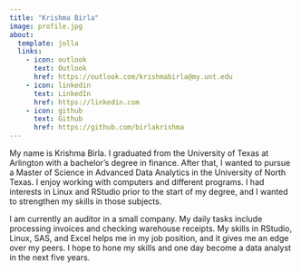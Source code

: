 ```yaml
---
title: "Krishma Birla"
image: profile.jpg
about:
  template: jolla
  links:
    - icon: outlook
      text: Outlook
      href: https://outlook.com/krishmabirla@my.unt.edu
    - icon: linkedin
      text: LinkedIn
      href: https://linkedin.com
    - icon: github
      text: Github
      href: https://github.com/birlakrishma
---
```


My name is Krishma Birla. I graduated from the University of Texas at Arlington with a bachelor's degree in finance. After that, I wanted to pursue a Master of Science in Advanced Data Analytics in the University of North Texas. I enjoy working with computers and different programs. I had interests in Linux and RStudio prior to the start of my degree, and I wanted to strengthen my skills in those subjects.

I am currently an auditor in a small company. My daily tasks include processing invoices and checking warehouse receipts. My skills in RStudio, Linux, SAS, and Excel helps me in my job position, and it gives me an edge over my peers. I hope to hone my skills and one day become a data analyst in the next five years.
